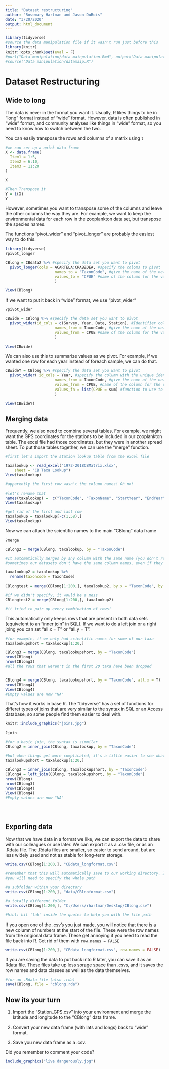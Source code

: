 ```yaml
---
title: "Dataset restructuring"
author: "Rosemary Hartman and Jason DuBois"
date: "3/20/2020"
output: html_document
---
```


```r
library(tidyverse)
#source the data manipulation file if it wasn't run just before this
library(knitr)
knitr::opts_chunk$set(eval = F)
#purl("Data manipulation/data mainpulation.Rmd", output="Data manipulation/datamaip.R")
#source("Data manipulation/datamaip.R")

```


# Dataset Restructuring

## Wide to long

The data is never in the format you want it. Usually, R likes things to be in "long" format instead of "wide" format. However, data is often published in "wide" format, and community analyses like things in "wide" format, so you need to know how to switch between the two. 


You can easily transpose the rows and columns of a matrix using `t`

```r

#we can set up a quick data frame
X <- data.frame(
  Item1 = 1:5,
  Item2 = 6:10,
  Item3 = 11:20
)

X

#Then Transpose it
Y = t(X)
Y

```


However, sometimes you want to transpose some of the columns and leave the other columns the way they are. For example, we want to keep the environmental data for each row in the zooplankton data set, but transpose the species names.

The functions "pivot_wider" and "pivot_longer" are probably the easiest way to do this.


```r
library(tidyverse)
?pivot_longer

CBlong = CBdata2 %>% #specify the data set you want to pivot
  pivot_longer(cols = ACARTELA:CRABZOEA, #specify the coloms to pivot
                      names_to = "TaxonCode", #give the name of the new column you want to create
                      values_to = "CPUE" #name of the column for the values
                      )

View(CBlong)

```


If we want to put it back in "wide" format, we use "pivot_wider"


```r
?pivot_wider

CBwide = CBlong %>% #specify the data set you want to pivot
  pivot_wider(id_cols = c(Survey, Year, Date, Station), #Identifier columns (ones you don't want to pivot)
                      names_from = TaxonCode, #give the name of the new column you want to use for the names of the new columns
                      values_from = CPUE #name of the column for the values
                      )

View(CBwide)
```

We can also use this to summarize values as we pivot. For example, if we wanted one row for each year instead of foreach sample, we can do that.


```r

CBwideY = CBlong %>% #specify the data set you want to pivot
  pivot_wider( id_cols = Year, #specify the column with the unique identifier
                      names_from = TaxonCode, #give the name of the new column you want to use for the names of the new columns
                      values_from = CPUE, #name of the column for the values
                      values_fn = list(CPUE = sum) #function to use to combine values
                      )

View(CBwideY)

```



## Merging data

Frequently, we also need to combine several tables. For example, we might want the GPS coordinates for the stations to be included in our zooplankton table. The excel file had those coordinates, but they were in another spread sheet. To put those tables together, we can use the "merge" function.


```r

#first let's import the station lookup table from the excel file

taxalookup <- read_excel("1972-2018CBMatrix.xlsx", 
    sheet = "CB Taxa Lookup")
View(taxalookup)

#apparently the first row wasn't the column names! Oh no!

#let's rename that
names(taxalookup) =  c("TaxonCode", "TaxonName", "StartYear", "EndYear")
View(taxalookup)

#get rid of the first and last row
taxalookup = taxalookup[-c(1,58),]
View(taxalookup)

```


Now we can attach the scientific names to the main "CBlong" data frame


```r

?merge

CBlong2 = merge(CBlong, taxalookup, by = "TaxonCode")

#It automatically merges by any column with the same name (you don't really need the "by" argument), but
#sometimes our datasets don't have the same column names, even if they contain the same data.

taxalookup2 = taxalookup %>%
  rename(taxoncode = TaxonCode)

CBlongtest = merge(CBlong[1:200,], taxalookup2, by.x = "TaxonCode", by.y = "taxoncode")

#if we didn't specify, it would be a mess
CBlongtest2 = merge(CBlong[1:200,], taxalookup2)

#it tried to pair up every combination of rows!


```


This automatically only keeps rows that are present in both data sets (equivelent to an "inner join" in SQL). If we want to do a left join or a right joing you can set "all.x = T" or "all.y = T".


```r
#for example, if we only had scientific names for some of our taxa
taxalookupshort = taxalookup[1:20,]

CBlong3 = merge(CBlong, taxalookupshort, by = "TaxonCode")
nrow(CBlong)
nrow(CBlong3)
#all the rows that weren't in the first 20 taxa have been dropped


CBlong4 = merge(CBlong, taxalookupshort, by = "TaxonCode", all.x = T)
nrow(CBlong4)
View(CBlong4)
#Empty values are now "NA"

```


That's how it works in base R. The "tidyverse" has a set of functions for differet types of joins that are very similar to the syntax in SQL or an Access database, so some people find them easier to deal with. 


```r
knitr::include_graphics("joins.jpg")
```

```r

?join

#for a basic join, the syntax is simmilar
CBlong2 = inner_join(CBlong, taxalookup, by = "TaxonCode")

#but when things get more complicated, it's a little easier to see what you are doing
taxalookupshort = taxalookup[1:20,]

CBlong3 = inner_join(CBlong, taxalookupshort, by = "TaxonCode")
CBlong4 = left_join(CBlong, taxalookupshort, by = "TaxonCode")
nrow(CBlong)
nrow(CBlong3)
nrow(CBlong4)
View(CBlong4)
#Empty values are now "NA"





```

## Exporting data

Now that we have data in a format we like, we can export the data to share with our colleagues or use later. We can export it as a .csv file, or as an .Rdata file. The .Rdata files are smaller, so easier to send around, but are less widely used and not as stable for long-term storage.

```r

write.csv(CBlong[1:200,], "CBdata_longformat.csv")

#remember that this will automatically save to our working directory. If you want to save somewhere else 
#you will need to specify the whole path

#a subfolder within your directory
write.csv(CBlong[1:200,], "data/CBlonformat.csv")

#a totally different folder
write.csv(CBlong[1:200,], "C:/Users/rhartman/Desktop/CBlong.csv")

#hint: hit 'tab' inside the quotes to help you with the file path

```

If you open one of the .csv's you just made, you will notice that there is a new column of numbers at the start of the file. These were the row names from the origional data frame. These get annoying if you need to read the file back into R. Get rid of them with `row.names = FALSE`

```r
write.csv(CBlong[1:200,], "CBdata_longformat.csv", row.names = FALSE)

```

If you are saving the data to put back into R later, you can save it as an Rdata file. These files take up less sorage space than .csvs, and it saves the row names and data classes as well as the data themselves.

``` r
#for an .Rdata file (also .rda)
save(CBlong, file = "cblong.rda")

```





## Now its your turn

1. Import the "Station_GPS.csv" into your environment and merge the latitude and longitude to the "CBlong" data frame.

2. Convert your new data frame (with lats and longs) back to "wide" format.

3. Save you new data frame as a .csv.



Did you remember to comment your code?


```r
include_graphics("live dangerously.jpg")
```